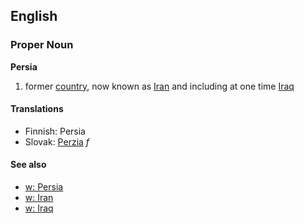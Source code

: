 ==English==
===Proper Noun===
'''Persia'''
#former [[country]], now known as [[Iran]] and including at one time [[Iraq]]
==== Translations ====
*Finnish: Persia
*Slovak: [[Perzia]] ''f''
====See also====
*[[w: Persia]]
*[[w: Iran]]
*[[w: Iraq]]